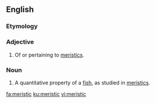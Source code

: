 ==English==

===Etymology===
{{backform|meristics|lang=en}}

===Adjective===
{{en-adj}}

# {{lb|en|ichthyology}} Of or pertaining to [[meristics]].

===Noun===
{{en-noun}}

# {{lb|en|ichthyology}} A quantitative property of a [[fish]], as studied in [[meristics]].

[[fa:meristic]]
[[ku:meristic]]
[[vi:meristic]]